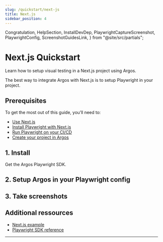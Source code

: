 ```yaml
---
slug: /quickstart/next-js
title: Next.js
sidebar_position: 4
---
```


  Congratulation,
  HelpSection,
  InstallDevDep,
  PlaywrightCaptureScreenshot,
  PlaywrightConfig,
  ScreenshotGuidesLink,
} from "@site/src/partials";

# Next.js Quickstart

Learn how to setup visual testing in a Next.js project using Argos.

The best way to integrate Argos with Next.js is to setup Playwright in your project.

## Prerequisites

To get the most out of this guide, you’ll need to:

- [Use Next.js](https://nextjs.org/)
- [Install Playwright with Next.js](https://nextjs.org/docs/app/building-your-application/testing/playwright)
- [Run Playwright on your CI/CD](https://nextjs.org/docs/app/building-your-application/testing/playwright#running-playwright-on-continuous-integration-ci)
- [Create your project in Argos](https://app.argos-ci.com/new)

## 1. Install

Get the Argos Playwright SDK.

<InstallDevDep dependency="@argos-ci/playwright" />

## 2. Setup Argos in your Playwright config

<PlaywrightConfig />

## 3. Take screenshots

<PlaywrightCaptureScreenshot />
<ScreenshotGuidesLink />

<Congratulation />

## Additional ressources

- [Next.js example](https://github.com/argos-ci/argos/tree/main/examples/nextjs)
- [Playwright SDK reference](/playwright)

---

<HelpSection />
